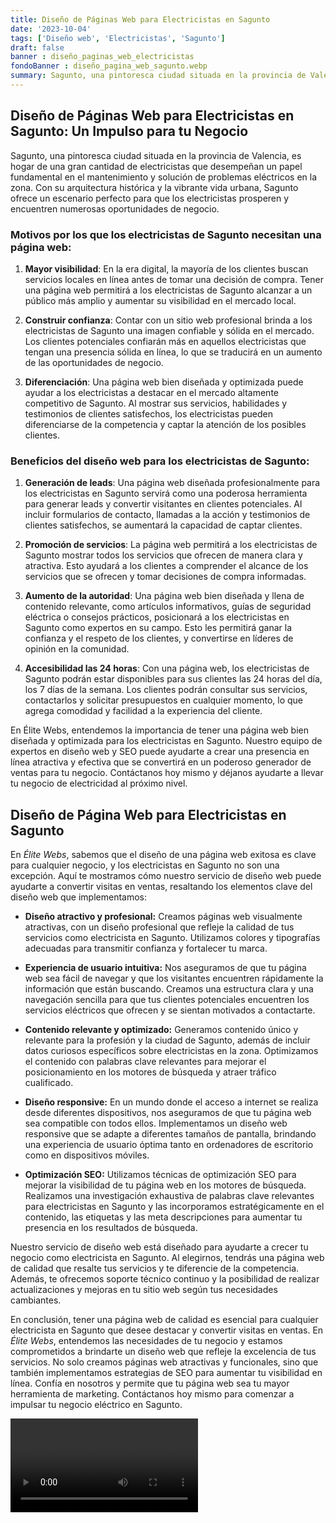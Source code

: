 ```yaml
---
title: Diseño de Páginas Web para Electricistas en Sagunto
date: '2023-10-04'
tags: ['Diseño web', 'Electricistas', 'Sagunto']
draft: false
banner : diseño_paginas_web_electricistas
fondoBanner : diseño_pagina_web_sagunto.webp
summary: Sagunto, una pintoresca ciudad situada en la provincia de Valencia, es hogar de una gran cantidad de electricistas que desempeñan un papel fundamental en el mantenimiento y solución de problemas eléctricos en la zona. Con su arquitectura histórica y la vibrante vida urbana, Sagunto ofrece un escenario perfecto para que los electricistas prosperen y encuentren numerosas oportunidades de negocio.
---
```


## Diseño de Páginas Web para Electricistas en Sagunto: Un Impulso para tu Negocio

Sagunto, una pintoresca ciudad situada en la provincia de Valencia, es hogar de una gran cantidad de electricistas que desempeñan un papel fundamental en el mantenimiento y solución de problemas eléctricos en la zona. Con su arquitectura histórica y la vibrante vida urbana, Sagunto ofrece un escenario perfecto para que los electricistas prosperen y encuentren numerosas oportunidades de negocio.

### Motivos por los que los electricistas de Sagunto necesitan una página web:

1. **Mayor visibilidad**: En la era digital, la mayoría de los clientes buscan servicios locales en línea antes de tomar una decisión de compra. Tener una página web permitirá a los electricistas de Sagunto alcanzar a un público más amplio y aumentar su visibilidad en el mercado local.

2. **Construir confianza**: Contar con un sitio web profesional brinda a los electricistas de Sagunto una imagen confiable y sólida en el mercado. Los clientes potenciales confiarán más en aquellos electricistas que tengan una presencia sólida en línea, lo que se traducirá en un aumento de las oportunidades de negocio.

3. **Diferenciación**: Una página web bien diseñada y optimizada puede ayudar a los electricistas a destacar en el mercado altamente competitivo de Sagunto. Al mostrar sus servicios, habilidades y testimonios de clientes satisfechos, los electricistas pueden diferenciarse de la competencia y captar la atención de los posibles clientes.

### Beneficios del diseño web para los electricistas de Sagunto:

1. **Generación de leads**: Una página web diseñada profesionalmente para los electricistas en Sagunto servirá como una poderosa herramienta para generar leads y convertir visitantes en clientes potenciales. Al incluir formularios de contacto, llamadas a la acción y testimonios de clientes satisfechos, se aumentará la capacidad de captar clientes.

2. **Promoción de servicios**: La página web permitirá a los electricistas de Sagunto mostrar todos los servicios que ofrecen de manera clara y atractiva. Esto ayudará a los clientes a comprender el alcance de los servicios que se ofrecen y tomar decisiones de compra informadas.

3. **Aumento de la autoridad**: Una página web bien diseñada y llena de contenido relevante, como artículos informativos, guías de seguridad eléctrica o consejos prácticos, posicionará a los electricistas en Sagunto como expertos en su campo. Esto les permitirá ganar la confianza y el respeto de los clientes, y convertirse en líderes de opinión en la comunidad.

4. **Accesibilidad las 24 horas**: Con una página web, los electricistas de Sagunto podrán estar disponibles para sus clientes las 24 horas del día, los 7 días de la semana. Los clientes podrán consultar sus servicios, contactarlos y solicitar presupuestos en cualquier momento, lo que agrega comodidad y facilidad a la experiencia del cliente.

En Élite Webs, entendemos la importancia de tener una página web bien diseñada y optimizada para los electricistas en Sagunto. Nuestro equipo de expertos en diseño web y SEO puede ayudarte a crear una presencia en línea atractiva y efectiva que se convertirá en un poderoso generador de ventas para tu negocio. Contáctanos hoy mismo y déjanos ayudarte a llevar tu negocio de electricidad al próximo nivel.

<GifSeo />

<Cta />

## Diseño de Página Web para Electricistas en Sagunto

En *Élite Webs*, sabemos que el diseño de una página web exitosa es clave para cualquier negocio, y los electricistas en Sagunto no son una excepción. Aquí te mostramos cómo nuestro servicio de diseño web puede ayudarte a convertir visitas en ventas, resaltando los elementos clave del diseño web que implementamos:

- **Diseño atractivo y profesional:** Creamos páginas web visualmente atractivas, con un diseño profesional que refleje la calidad de tus servicios como electricista en Sagunto. Utilizamos colores y tipografías adecuadas para transmitir confianza y fortalecer tu marca.

- **Experiencia de usuario intuitiva:** Nos aseguramos de que tu página web sea fácil de navegar y que los visitantes encuentren rápidamente la información que están buscando. Creamos una estructura clara y una navegación sencilla para que tus clientes potenciales encuentren los servicios eléctricos que ofrecen y se sientan motivados a contactarte.

- **Contenido relevante y optimizado:** Generamos contenido único y relevante para la profesión y la ciudad de Sagunto, además de incluir datos curiosos específicos sobre electricistas en la zona. Optimizamos el contenido con palabras clave relevantes para mejorar el posicionamiento en los motores de búsqueda y atraer tráfico cualificado.

- **Diseño responsive:** En un mundo donde el acceso a internet se realiza desde diferentes dispositivos, nos aseguramos de que tu página web sea compatible con todos ellos. Implementamos un diseño web responsive que se adapte a diferentes tamaños de pantalla, brindando una experiencia de usuario óptima tanto en ordenadores de escritorio como en dispositivos móviles.

- **Optimización SEO:** Utilizamos técnicas de optimización SEO para mejorar la visibilidad de tu página web en los motores de búsqueda. Realizamos una investigación exhaustiva de palabras clave relevantes para electricistas en Sagunto y las incorporamos estratégicamente en el contenido, las etiquetas y las meta descripciones para aumentar tu presencia en los resultados de búsqueda.

Nuestro servicio de diseño web está diseñado para ayudarte a crecer tu negocio como electricista en Sagunto. Al elegirnos, tendrás una página web de calidad que resalte tus servicios y te diferencie de la competencia. Además, te ofrecemos soporte técnico continuo y la posibilidad de realizar actualizaciones y mejoras en tu sitio web según tus necesidades cambiantes.

En conclusión, tener una página web de calidad es esencial para cualquier electricista en Sagunto que desee destacar y convertir visitas en ventas. En *Élite Webs*, entendemos las necesidades de tu negocio y estamos comprometidos a brindarte un diseño web que refleje la excelencia de tus servicios. No solo creamos páginas web atractivas y funcionales, sino que también implementamos estrategias de SEO para aumentar tu visibilidad en línea. Confía en nosotros y permite que tu página web sea tu mayor herramienta de marketing. Contáctanos hoy mismo para comenzar a impulsar tu negocio eléctrico en Sagunto.

<Video />

<CtaBot job='Electricistas' city='Sagunto'/>

<Gmaps query='Sagunto+españa+maps' />